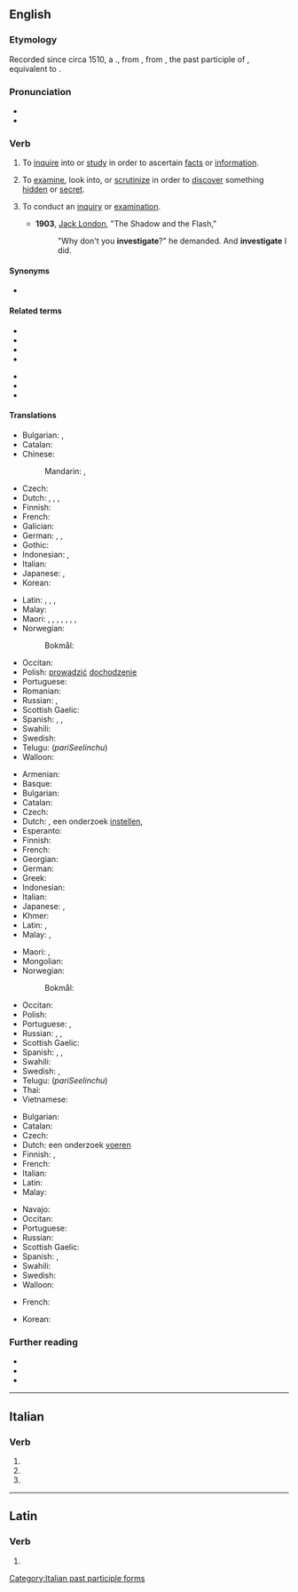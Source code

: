 ==English==

===Etymology===
Recorded since circa 1510, a {{back-formation|en|investigation}}., from {{der|en|la|investīgātiō||a searching into}}, from {{m|la|investīgātus}}, the past participle of {{m|la|investigo|investigare}}, equivalent to {{prefix|en|in|vestigate}}.

===Pronunciation===
* {{IPA|en|[ɪn.ˈvɛs.tɪ.ɡeɪ̯t]}}
* {{audio|en|En-us-investigate.ogg|Audio (US)}}

===Verb===
{{en-verb}}

# {{lb|en|transitive}} To [[inquire]] into or [[study]] in order to ascertain [[fact]]s or [[information]].
#: {{ux|en|to '''investigate''' the causes of natural phenomena}}
# {{lb|en|transitive}} To [[examine]], look into, or [[scrutinize]] in order to [[discover]] something [[hidden]] or [[secret]].
#: {{ux|en|to '''investigate''' an unsolved murder}}
# {{lb|en|intransitive}} To conduct an [[inquiry]] or [[examination]].
#* '''1903''', [[w:Jack London|Jack London]], "The Shadow and the Flash,"
#*: "Why don't you '''investigate'''?" he demanded. And '''investigate''' I did.

====Synonyms====
* {{l|en|underseek}}

====Related terms====
{{rel-top|Terms related to "investigate"}}
* {{l|en|investigability}}
* {{l|en|investigable}}
* {{l|en|investigation}}
* {{l|en|investigational}}
{{rel-mid}}
* {{l|en|investigative}}
* {{l|en|investigator}}
* {{l|en|investigatory}}
{{rel-bottom}}

====Translations====
{{trans-top|to inquire into, study}}
* Bulgarian: {{t+|bg|изследвам}}, {{t+|bg|проучвам}}
* Catalan: {{t+|ca|investigar}}
* Chinese:
*: Mandarin: {{t+|cmn|調查|sc=Hani}}, {{t+|cmn|调查|tr=diàochá|sc=Hani}}
* Czech: {{t+|cs|zkoumat}}
* Dutch: {{t+|nl|onderzoeken}}, {{t+|nl|bekijken}}, {{t+|nl|bestuderen}}, {{t+|nl|bestuderen}}
* Finnish: {{t+|fi|tutkia}}
* French: {{t+|fr|étudier}}
* Galician: {{t|gl|investigar}}
* German: {{t+|de|untersuchen}}, {{t+|de|erforschen}}, {{t+|de|recherchieren}}
* Gothic: {{t|got|𐌰𐌽𐌳𐌷𐍂𐌿𐍃𐌺𐌰𐌽}}
* Indonesian: {{t+|id|mengkaji}}, {{t+|id|menyelidiki}}
* Italian: {{t+|it|investigare}}
* Japanese: {{t+|ja|調べる|tr=しらべる, shiraberu}}, {{t+|ja|調査|tr=ちょうさする, chōsa suru|alt=調査する|sc=Jpan}}
* Korean: {{t+|ko|조사하다}}
{{trans-mid}}
* Latin: {{t+|la|aspicio}}, {{t|la|investigo}}, {{t|la|indago}}, {{t|la|vestigo}}
* Malay: {{t|ms|siasat}}
* Maori: {{t|mi|whakatewhatewha}}, {{t|mi|tūhura}}, {{t|mi|mātai}}, {{t|mi|mātaki}}, {{t|mi|rangahau}}, {{t|mi|tūhura }}, {{t|mi|uiui }} {{qualifier|by questioning}}, {{t|mi|ārohi}}
* Norwegian:
*: Bokmål: {{t|nb|undersøke}}
* Occitan: {{t|oc|investigar}}
* Polish: [[prowadzić]] [[dochodzenie]]
* Portuguese: {{t+|pt|investigar}}
* Romanian: {{t+|ro|investiga}}
* Russian: {{t+|ru|иссле́довать|impf|pf}}, {{t+|ru|рассле́довать|impf|pf}}
* Scottish Gaelic: {{t|gd|rannsaich}}
* Spanish: {{t+|es|investigar}}, {{t+|es|pesquisar}}, {{t+|es|indagar}}
* Swahili: {{t+|sw|chunguza|alt=-chunguza}}
* Swedish: {{t+|sv|undersöka}}
* Telugu: {{t+|te|పరిశీలించు}} (''pariSeelinchu'')
* Walloon: {{t+|wa|studyî}}
{{trans-bottom}}

{{trans-top|to examine}}
* Armenian: {{t-needed|hy}}
* Basque: {{t-needed|eu}}
* Bulgarian: {{t+|bg|разследвам}}
* Catalan: {{t+|ca|investigar}}
* Czech: {{t+|cs|pátrat}}
* Dutch: {{t+|nl|onderzoeken}}, een onderzoek [[instellen]], {{t+|nl|uitzoeken}}
* Esperanto: {{t|eo|enketi }}
* Finnish: {{t+|fi|tutkia}}
* French: {{t+|fr|enquêter}}
* Georgian: {{t-needed|ka}}
* German: {{t+|de|untersuchen}}
* Greek: {{t+|el|ερευνώ}}
* Indonesian: {{t+|id|menyelidiki}}
* Italian: {{t+|it|investigare}}
* Japanese: {{t+|ja|調べる|tr=しらべる, shiraberu}}, {{t+|ja|検査|tr=けんさする, kensa suru|alt=検査する|sc=Jpan}}
* Khmer: {{t+|km|ពិរុទ្ធ|tr=pi’rut}}
* Latin: {{t+|la|aspicio}}, {{t+|la|inquīrō}}
* Malay: {{t|ms|menyelidiki}}, {{t|ms|mengkaji}}
{{trans-mid}}
* Maori: {{t|mi|whakatewhatewha}}, {{t|mi|tūhura}}
* Mongolian: {{t-needed|mn}}
* Norwegian:
*: Bokmål: {{t|nb|ettersøke}}
* Occitan: {{t|oc|investigar}}
* Polish: {{t+|pl|badać}}
* Portuguese: {{t+|pt|investigar}}, {{t+|pt|examinar}}
* Russian: {{t+|ru|рассле́довать|impf|pf}}, {{t+|ru|изуча́ть|impf}}, {{t+|ru|изучи́ть|pf}}
* Scottish Gaelic: {{t|gd|rannsaich}}
* Spanish: {{t+|es|examinar}}, {{t+|es|investigar}}, {{t+|es|indagar}}
* Swahili: {{t+|sw|chunguza|alt=-chunguza}}
* Swedish: {{t+|sv|undersöka}}, {{t+|sv|utreda}}
* Telugu: {{t+|te|పరిశీలించు}} (''pariSeelinchu'')
* Thai: {{t-needed|th}}
* Vietnamese: {{t-needed|vi}}
{{trans-bottom}}

{{trans-top|to conduct an inquiry or examination}}
* Bulgarian: {{t+|bg|разследвам}}
* Catalan: {{t+|ca|investigar}}
* Czech: {{t+|cs|vyšetřovat}}
* Dutch: een onderzoek [[voeren]]
* Finnish: {{t+|fi|tutkia}}, {{t+|fi|selvittää}}
* French: {{t+|fr|enquêter}}
* Italian: {{t+|it|investigare}}
* Latin: {{t+|la|aspicio}}
* Malay: {{t|ms|mengkaji}}
{{trans-mid}}
* Navajo: {{t|nv|naʼałkaah}}
* Occitan: {{t|oc|investigar}}
* Portuguese: {{t+|pt|investigar}}
* Russian: {{t+|ru|рассле́довать|impf|pf}}
* Scottish Gaelic: {{t|gd|rannsaich}}
* Spanish: {{t+|es|pesquisar}}, {{t+|es|investigar}}
* Swahili: {{t+|sw|chunguza|alt=-chunguza}}
* Swedish: {{t+|sv|utreda}}
* Walloon: {{t|wa|inketer}}
{{trans-bottom}}

{{checktrans-top}}
* French: {{t+check|fr|rechercher}}
{{trans-mid}}
* Korean: {{t+check|ko|조사하다}}
{{trans-bottom}}

===Further reading===
* {{R:Webster 1913}}
* {{R:Century 1911}}
* {{R:OneLook}}

----

==Italian==

===Verb===
{{head|it|verb form}}

# {{inflection of|it|investigare||2|p|pres|indc}}
# {{inflection of|it|investigare||2|p|impr}}
# {{feminine plural of|it|investigato}}

[[Category:Italian past participle forms]]

----

==Latin==

===Verb===
{{la-verb-form|investīgāte}}

# {{inflection of|la|investīgō||2|p|pres|actv|impr}}
